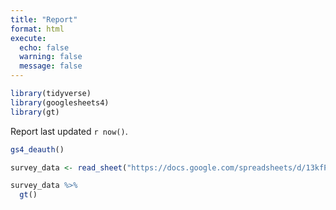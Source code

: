 ---
title: "Report"
format: html
execute: 
  echo: false
  warning: false
  message: false
---

```{r}
library(tidyverse)
library(googlesheets4)
library(gt)
```

Report last updated `r now()`.

```{r}
gs4_deauth()

survey_data <- read_sheet("https://docs.google.com/spreadsheets/d/13kfPtyQP1xmL4Rn6rfJHgJcAblfH7pxS5RvdmGe6BHg/edit?usp=sharing")

survey_data %>%
  gt()
```